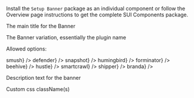 
<Section contained={true} style={{ paddingTop: 0, paddingBottom: 0 }}>
	<p>
		Install the <Code small={true}>Setup Banner</Code> package as an individual
		component or follow the Overview page instructions to get the complete SUI
		Components package.
	</p>
</Section>

<Section title="Props" border={true}>
	<Section
		title={{ content: "title", tag: "string", small: true }}
		style={{ paddingTop: 10, paddingLeft: 20, paddingRight: 0 }}
	>
		<p>The main title for the Banner</p>
	</Section>
	<Section
		title={{ content: "type", tag: "string", small: true }}
		style={{ paddingTop: 0, paddingLeft: 20, paddingRight: 0 }}
	>
		<p>The Banner variation, essentially the plugin name</p>
		<p>Allowed options:</p>
		<List>
			<span label={<Code small={true}>smush</Code>} />
			<span label={<Code small={true}>defender</Code>} />
			<span label={<Code small={true}>snapshot</Code>} />
			<span label={<Code small={true}>humingbird</Code>} />
			<span label={<Code small={true}>forminator</Code>} />
			<span label={<Code small={true}>beehive</Code>} />
			<span label={<Code small={true}>hustle</Code>} />
			<span label={<Code small={true}>smartcrawl</Code>} />
			<span label={<Code small={true}>shipper</Code>} />
			<span label={<Code small={true}>branda</Code>} />
		</List>
	</Section>
	<Section
		title={{ content: "description", tag: "React Node", small: true }}
		style={{ paddingTop: 10, paddingLeft: 20, paddingRight: 0 }}
	>
		<p>Description text for the banner</p>
	</Section>
	<Section
		title={{ content: "className", tag: "string", small: true }}
		style={{ paddingTop: 10, paddingLeft: 20, paddingRight: 0 }}
	>
		<p>Custom css className(s)</p>
	</Section>
</Section>
